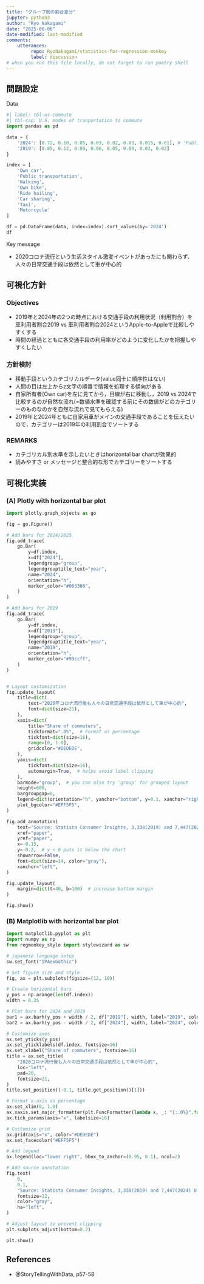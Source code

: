 ```yaml
---
title: "グループ間の割合差分"
jupyter: python3
author: "Ryo Nakagami"
date: "2025-06-06"
date-modified: last-modified
comments:
    utterances:
         repo: RyoNakagami/statistics-for-regression-monkey
         label: discussion
# when you run this file locally, do not forget to run poetry shell
---
```


## 問題設定

[Data]{.mini-section}

```python
#| label: tbl-us-commute
#| tbl-cap: U.S. modes of tranportation to commute 
import pandas as pd

data = {
    '2024': [0.72, 0.10, 0.05, 0.03, 0.02, 0.03, 0.015, 0.01], # 'Public transportation'はn/aのためNaN
    '2019': [0.85, 0.12, 0.09, 0.06, 0.05, 0.04, 0.03, 0.02]
}

index = [
    'Own car',
    'Public transportation',
    'Walking',
    'Own bike',
    'Ride hailing',
    'Car sharing',
    'Taxi',
    'Motorcycle'
]

df = pd.DataFrame(data, index=index).sort_values(by='2024')
df
```



[Key message]{.mini-section}

- 2020コロナ流行という生活スタイル激変イベントがあったにも関わらず、人々の日常交通手段は依然として車が中心的

## 可視化方針

::: {.callout-note}

### Objectives

:::{.regmonkey-approach}

- 2019年と2024年の2つの時点における交通手段の利用状況（利用割合）を車利用者割合2019 vs 車利用者割合2024というApple-to-Appleで比較しやすくする
- 時間の経過とともに各交通手段の利用率がどのように変化したかを把握しやすくしたい

:::

:::

### 方針検討

- 移動手段というカテゴリカルデータ(value同士に順序性はない)
- 人間の目は左上からz文字の順番で情報を処理する傾向がある
- 自家所有者(Own car)を左に見てから，目線が右に移動し，2019 vs 2024で比較するのが自然な流れ(=数値水準を確認する前にその数値がどのカテゴリーのものなのかを自然な流れで見てもらえる)
- 2019年と2024年ともに自家用車がメインの交通手段であることを伝えたいので，カテゴリーは2019年の利用割合でソートする

::: {.callout-note}

### REMARKS

:::{.regmonkey-approach}

- カテゴリカル別水準を示したいときはhorizontal bar chartが効果的
- 読みやすさ or メッセージと整合的な形でカテゴリーをソートする

:::


:::


## 可視化実装
### (A) Plotly with horizontal bar plot


```python
import plotly.graph_objects as go

fig = go.Figure()

# Add bars for 2024/2025
fig.add_trace(
    go.Bar(
        y=df.index,
        x=df["2024"],
        legendgroup="group",
        legendgrouptitle_text="year",
        name="2024",
        orientation="h",
        marker_color="#003366",
    )
)

# Add bars for 2019
fig.add_trace(
    go.Bar(
        y=df.index,
        x=df["2019"],
        legendgroup="group",
        legendgrouptitle_text="year",
        name="2019",
        orientation="h",
        marker_color="#99ccff",
    )
)


# Layout customization
fig.update_layout(
    title=dict(
        text="2020年コロナ流行後も人々の日常交通手段は依然として車が中心的",
        font=dict(size=21),
    ),
    xaxis=dict(
        title="Share of commuters",
        tickformat=".0%",  # Format as percentage
        tickfont=dict(size=16),
        range=[0, 1.0],
        gridcolor="#DEDEDE",
    ),
    yaxis=dict(
        tickfont=dict(size=16),
        automargin=True,  # helps avoid label clipping
    ),
    barmode="group",  # you can also try 'group' for grouped layout
    height=600,
    bargroupgap=0,
    legend=dict(orientation="h", yanchor="bottom", y=0.1, xanchor="right", x=0.95),
    plot_bgcolor="#EFF5F5",
)

fig.add_annotation(
    text="Source: Statista Consumer Insights, 3,338(2019) and 7,447(2024) U.S. respondents (18-64 y/o)",
    xref="paper",
    yref="paper",
    x=-0.15,
    y=-0.2,  # y < 0 puts it below the chart
    showarrow=False,
    font=dict(size=14, color="gray"),
    xanchor="left",
)

fig.update_layout(
    margin=dict(t=40, b=100)  # increase bottom margin
)

fig.show()
```

### (B) Matplotlib with horizontal bar plot

```python
import matplotlib.pyplot as plt
import numpy as np
from regmonkey_style import stylewizard as sw

# japanese language setup
sw.set_font("IPAexGothic")

# Set figure size and style
fig, ax = plt.subplots(figsize=(12, 10))

# Create horizontal bars
y_pos = np.arange(len(df.index))
width = 0.35

# Plot bars for 2024 and 2019
bar1 = ax.barh(y_pos + width / 2, df["2019"], width, label="2019", color="#99ccff")
bar2 = ax.barh(y_pos - width / 2, df["2024"], width, label="2024", color="#003366")

# Customize axes
ax.set_yticks(y_pos)
ax.set_yticklabels(df.index, fontsize=16)
ax.set_xlabel("Share of commuters", fontsize=16)
title = ax.set_title(
    "2020コロナ流行後も人々の日常交通手段は依然として車が中心的",
    loc="left",
    pad=20,
    fontsize=21,
)
title.set_position((-0.1, title.get_position()[1]))

# Format x-axis as percentage
ax.set_xlim(0, 1.0)
ax.xaxis.set_major_formatter(plt.FuncFormatter(lambda x, _: "{:.0%}".format(x)))
ax.tick_params(axis="x", labelsize=16)

# Customize grid
ax.grid(axis="x", color="#DEDEDE")
ax.set_facecolor("#EFF5F5")

# Add legend
ax.legend(loc="lower right", bbox_to_anchor=(0.95, 0.1), ncol=2)

# Add source annotation
fig.text(
    0,
    0.1,
    "Source: Statista Consumer Insights, 3,338(2019) and 7,447(2024) U.S. respondents (18-64 y/o)",
    fontsize=12,
    color="gray",
    ha="left",
)

# Adjust layout to prevent clipping
plt.subplots_adjust(bottom=0.2)

plt.show()
```

References
----------
- @StoryTellingWithData, p57-58
